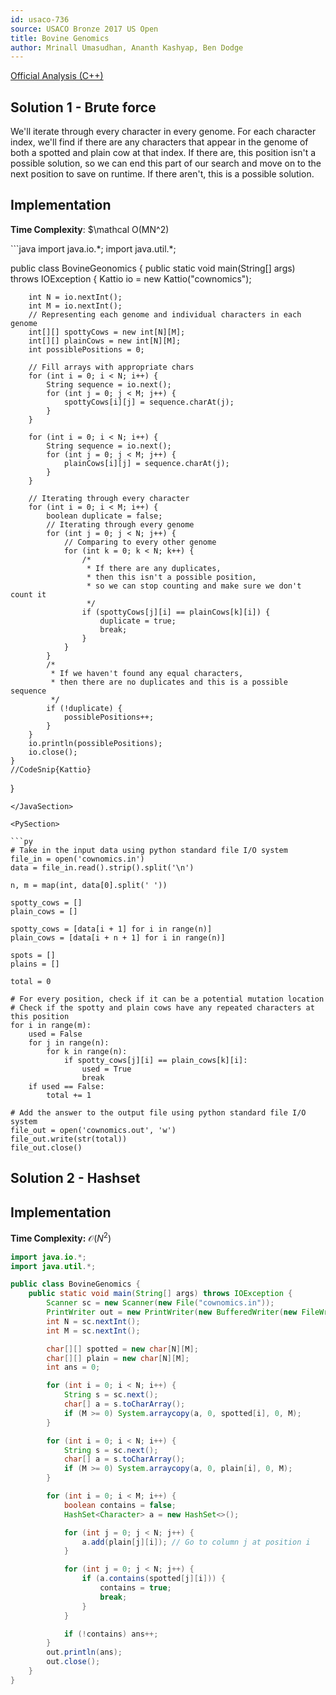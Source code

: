 ```yaml
---
id: usaco-736
source: USACO Bronze 2017 US Open
title: Bovine Genomics
author: Mrinall Umasudhan, Ananth Kashyap, Ben Dodge
---
```


[Official Analysis (C++)](http://www.usaco.org/current/data/sol_cownomics_bronze_open17.html)

## Solution 1 - Brute force

We'll iterate through every character in every genome. For each character index, we'll find if there are any characters that appear in the genome of both a spotted and plain cow at that index. If there are, this position isn't a possible solution, so we can end this part of our search and move on to the next position to save on runtime. If there aren't, this is a possible solution. 

## Implementation
**Time Complexity**: $\mathcal O(MN^2)

<LanguageSection>

<JavaSection>
```java 
import java.io.*;
import java.util.*;

public class BovineGeonomics {
	public static void main(String[] args) throws IOException {
		Kattio io = new Kattio("cownomics");

		int N = io.nextInt();
		int M = io.nextInt();
		// Representing each genome and individual characters in each genome
		int[][] spottyCows = new int[N][M];
		int[][] plainCows = new int[N][M];
		int possiblePositions = 0;

		// Fill arrays with appropriate chars
		for (int i = 0; i < N; i++) {
			String sequence = io.next();
			for (int j = 0; j < M; j++) {
				spottyCows[i][j] = sequence.charAt(j);
			}
		}

		for (int i = 0; i < N; i++) {
			String sequence = io.next();
			for (int j = 0; j < M; j++) {
				plainCows[i][j] = sequence.charAt(j);
			}
		}

		// Iterating through every character
		for (int i = 0; i < M; i++) {
			boolean duplicate = false;
			// Iterating through every genome
			for (int j = 0; j < N; j++) {
				// Comparing to every other genome
				for (int k = 0; k < N; k++) {
					/* 
					 * If there are any duplicates,
					 * then this isn't a possible position,
					 * so we can stop counting and make sure we don't count it
					 */
					if (spottyCows[j][i] == plainCows[k][i]) {
						duplicate = true;
						break;
					}
				}
			}
			/*
			 * If we haven't found any equal characters,
			 * then there are no duplicates and this is a possible sequence
			 */
			if (!duplicate) {
				possiblePositions++;
			}
		}
		io.println(possiblePositions);
		io.close();
	}
	//CodeSnip{Kattio}
}
```
</JavaSection>

<PySection>

```py
# Take in the input data using python standard file I/O system
file_in = open('cownomics.in')
data = file_in.read().strip().split('\n')

n, m = map(int, data[0].split(' '))

spotty_cows = []
plain_cows = []

spotty_cows = [data[i + 1] for i in range(n)]
plain_cows = [data[i + n + 1] for i in range(n)]

spots = []
plains = []

total = 0

# For every position, check if it can be a potential mutation location
# Check if the spotty and plain cows have any repeated characters at this position
for i in range(m):
	used = False
	for j in range(n):
		for k in range(n):
			if spotty_cows[j][i] == plain_cows[k][i]:
				used = True
				break
	if used == False:
		total += 1

# Add the answer to the output file using python standard file I/O system
file_out = open('cownomics.out', 'w')
file_out.write(str(total))
file_out.close()
```

</PySection>

</LanguageSection>

## Solution 2 - Hashset

<LanguageSection>

<JavaSection>

## Implementation

**Time Complexity:** $\mathcal{O}(N^2)$

```java
import java.io.*;
import java.util.*;

public class BovineGenomics {
	public static void main(String[] args) throws IOException {
		Scanner sc = new Scanner(new File("cownomics.in"));
		PrintWriter out = new PrintWriter(new BufferedWriter(new FileWriter("cownomics.out")));
		int N = sc.nextInt();
		int M = sc.nextInt();

		char[][] spotted = new char[N][M];
		char[][] plain = new char[N][M];
		int ans = 0;

		for (int i = 0; i < N; i++) {
			String s = sc.next();
			char[] a = s.toCharArray();
			if (M >= 0) System.arraycopy(a, 0, spotted[i], 0, M);
		}

		for (int i = 0; i < N; i++) {
			String s = sc.next();
			char[] a = s.toCharArray();
			if (M >= 0) System.arraycopy(a, 0, plain[i], 0, M);
		}

		for (int i = 0; i < M; i++) {
			boolean contains = false;
			HashSet<Character> a = new HashSet<>();

			for (int j = 0; j < N; j++) {
				a.add(plain[j][i]); // Go to column j at position i
			}

			for (int j = 0; j < N; j++) {
				if (a.contains(spotted[j][i])) {
					contains = true;
					break;
				}
			}

			if (!contains) ans++;
		}
		out.println(ans);
		out.close();
	}
}
```

</JavaSection>

</LanguageSection>


